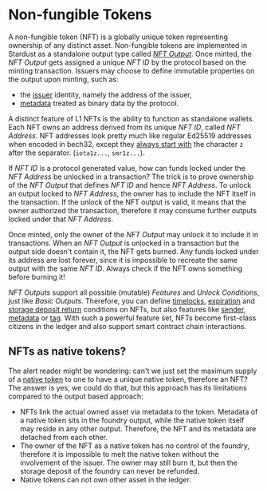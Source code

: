 # Non-fungible Tokens

A non-fungible token (NFT) is a globally unique token representing ownership of any distinct asset.
Non-fungible tokens are implemented in Stardust as a standalone output type called [_NFT Output_](https://github.com/lzpap/tips/blob/master/tips/TIP-0018/tip-0018.md#nft-output).
Once minted, the _NFT Output_ gets assigned a unique _NFT ID_ by the protocol based on the minting transaction. Issuers may
choose to define immutable properties on the output upon minting, such as:
 - the [issuer](https://github.com/lzpap/tips/blob/master/tips/TIP-0018/tip-0018.md#issuer-feature) identity, namely the address of the issuer,
 - [metadata](https://github.com/lzpap/tips/blob/master/tips/TIP-0018/tip-0018.md#metadata-feature) treated as binary data by the protocol.

A distinct feature of L1 NFTs is the ability to function as standalone wallets. Each NFT owns an address derived from its
unique _NFT ID_, called _NFT Address_. NFT addresses look pretty much like regular Ed25519 addresses when encoded in bech32,
except they [always start with](https://github.com/lzpap/tips/blob/master/tips/TIP-0018/tip-0018.md#address-unlock-condition)
the character `z` after the separator. (`iota1z...`, `smr1z...`).

If _NFT ID_ is a protocol generated value, how can funds locked under the _NFT Address_ be unlocked in a transaction?
The trick is to prove ownership of the _NFT Output_ that defines _NFT ID_ and hence _NFT Address_. To unlock an output
locked to _NFT Address_, the owner has to include the NFT itself in the transaction. If the unlock of the NFT output is valid,
it means that the owner authorized the transaction, therefore it may consume further outputs locked under that _NFT Address_.

Once minted, only the owner of the _NFT Output_ may unlock it to include it in transactions. When an _NFT Output_ is unlocked
in a transaction but the output side doesn't contain it, the NFT gets burned. Any funds locked under its address are lost
forever, since it is impossible to recreate the same output with the same _NFT ID_. Always check if the NFT owns something before burning it!

_NFT Outputs_ support all possible (mutable) _Features_ and _Unlock Conditions_, just like _Basic Outputs_. Therefore,
you can define [timelocks](https://github.com/lzpap/tips/blob/master/tips/TIP-0018/tip-0018.md#timelock-unlock-condition),
[expiration](https://github.com/lzpap/tips/blob/master/tips/TIP-0018/tip-0018.md#expiration-unlock-condition)
and [storage deposit return](https://github.com/lzpap/tips/blob/master/tips/TIP-0018/tip-0018.md#storage-deposit-return-unlock-condition)
conditions on NFTs, but also features like [sender](https://github.com/lzpap/tips/blob/master/tips/TIP-0018/tip-0018.md#sender-feature),
[metadata](https://github.com/lzpap/tips/blob/master/tips/TIP-0018/tip-0018.md#metadata-feature) or [tag](https://github.com/lzpap/tips/blob/master/tips/TIP-0018/tip-0018.md#tag-feature). With such a powerful feature set, NFTs become first-class citizens in the ledger and also support
smart contract chain interactions.

## NFTs as native tokens?

The alert reader might be wondering: can't we just set the maximum supply of a [native token](../native-token/introduction.mdx) to one to have a unique native token, therefore an NFT?
The answer is yes, we could do that, but this approach has its limitations compared to the output based approach:
 - NFTs link the actual owned asset via metadata to the token. Metadata of a native token sits in the foundry output,
while the native token itself may reside in any other output. Therefore, the NFT and its metadata are detached from each other.
 - The owner of the NFT as a native token has no control of the foundry, therefore it is impossible to melt the native token
without the involvement of the issuer. The owner may still burn it, but then the storage deposit of the foundry can never be refunded.
 - Native tokens can not own other asset in the ledger.

